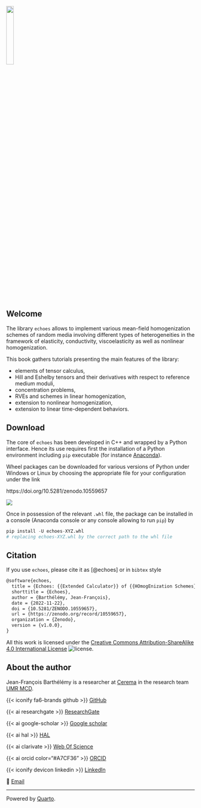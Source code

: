 ::: {.content-visible unless-format="html"}
![](img/cover){width=20% fig-align="center"}
:::
<!-- ::: {.content-visible when-format="html"}
![](img/cover.html){width=95%}
[![](img/arrow-expand.png){width=3%}](img/cover.html)julia
::: -->

## Welcome {.unnumbered #sec-welcome}

The library `echoes` allows to implement various mean-field homogenization schemes of random media involving different types of heterogeneities in the framework of elasticity, conductivity, viscoelasticity as well as nonlinear homogenization.

This book gathers tutorials presenting the main features of the library:

- elements of tensor calculus,
- Hill and Eshelby tensors and their derivatives with respect to reference medium moduli,
- concentration problems,
- RVEs and schemes in linear homogenization,
- extension to nonlinear homogenization,
- extension to linear time-dependent behaviors.

## Download

The core of `echoes` has been developed in C++ and wrapped by a Python interface. Hence its use requires first the installation of a Python environment including `pip` executable (for instance [Anaconda](https://www.anaconda.com/products/distribution)).

Wheel packages can be downloaded for various versions of Python under Windows or Linux by choosing the appropriate file for your configuration under the link

::: {.content-visible unless-format="html"}
https://doi.org/10.5281/zenodo.10559657
:::
::: {.content-visible when-format="html"}
[![](https://zenodo.org/badge/DOI/10.5281/zenodo.10559657.svg)](https://doi.org/10.5281/zenodo.10559657)
:::

Once in possession of the relevant `.whl` file, the package can be installed in a console (Anaconda console or any console allowing to run `pip`) by

```python
pip install -U echoes-XYZ.whl
# replacing echoes-XYZ.whl by the correct path to the whl file
```

## Citation

If you use `echoes`, please cite it as [@echoes] or in `bibtex` style

```tex
@software{echoes,
  title = {Echoes: {{Extended Calculator}} of {{HOmogEnization Schemes}}},
  shorttitle = {Echoes},
  author = {Barthélémy, Jean-François},
  date = {2022-11-22},
  doi = {10.5281/ZENODO.10559657},
  url = {https://zenodo.org/record/10559657},
  organization = {Zenodo},
  version = {v1.0.0},
}
```

All this work is licensed under the [Creative Commons Attribution-ShareAlike 4.0 International License](https://creativecommons.org/licenses/by-sa/4.0/) ![license](https://i.creativecommons.org/l/by-sa/4.0/88x31.png).


## About the author

Jean-François Barthélémy is a researcher at [Cerema](https://www.cerema.fr/en) in the research team [UMR MCD](https://www.cerema.fr/fr/presse/dossier cerema-universite-gustave-eiffel-creent-unite-mixte).

::: {layout="[10,10,10,10]"}

{{< iconify fa6-brands github >}} [GitHub](https://github.com/jfbarthelemy)

{{< ai researchgate >}} [ResearchGate](https://www.researchgate.net/profile/Jean-Francois_Barthelemy)

{{< ai google-scholar >}} [Google scholar](https://scholar.google.com/citations?user=RVjtCiAAAAAJ&hl=en)

{{< ai hal >}} [HAL](https://hal.archives-ouvertes.fr/search/index/?q=%2A&authIdHal_s=jfbarthelemy)

{{< ai clarivate >}} [Web Of Science](https://www.webofscience.com/wos/author/record/449919)

{{< ai orcid color="#A7CF36" >}} [ORCID](https://orcid.org/0000-0002-1968-8939)

{{< iconify devicon linkedin >}} [LinkedIn](https://www.linkedin.com/in/jean-fran%C3%A7ois-barth%C3%A9l%C3%A9my-75b3122/)

📩 [Email](mailto:jf.barthelemy@cerema.fr)

:::

----------------
Powered by [Quarto](https://quarto.org/).

$\,$

